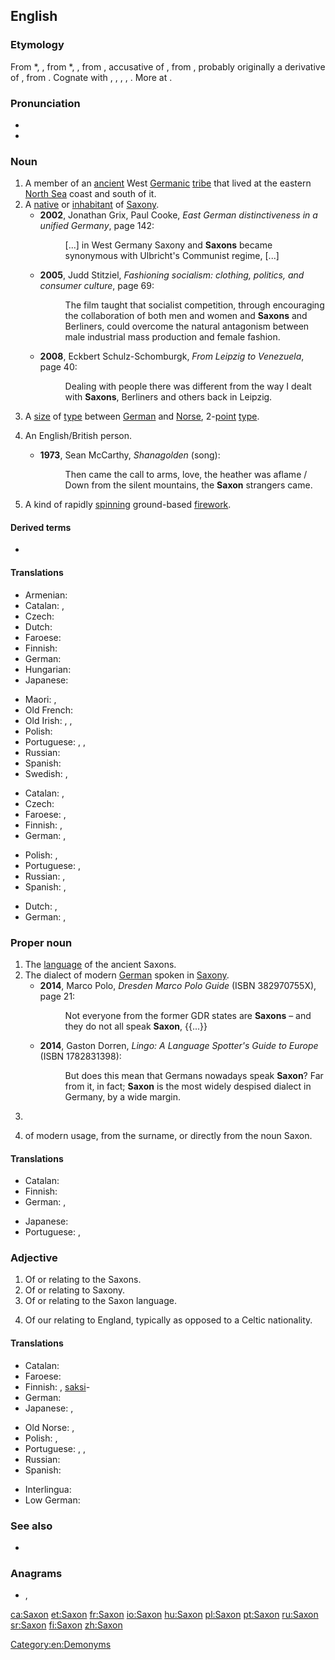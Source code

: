 {{also|saxon}}
==English==
{{wikipedia}}

===Etymology===
From {{etyl|enm|en}} *{{m|enm||Saxon}}, {{m|enm|Saxoun}}, from {{etyl|fro|en}} *{{m|fro||Saxoun}}, {{m|fro|Saxon||Saxon}}, from {{etyl|LL.|en}} {{m|la|Saxonem}}, accusative of {{m|la|Saxo||a Saxon}}, from {{etyl|gem-pro|en}} {{m|gem-pro|*Sahsô}}, probably originally a derivative of {{etyl|gem-pro|en}} {{m|gem-pro|*sahsą||rock, knife}}, from {{etyl|ine-pro|en}} {{m|ine-pro|*sek-||to cut}}. Cognate with {{etyl|gml|-}} {{m|gml|Sasse||someone speaking Saxon, i.e. (Middle) Low German}}, {{etyl|ang|-}} {{m|ang|Seaxa||a Saxon}}, {{etyl|goh|-}} {{m|goh|Sahso||a Saxon}}, {{etyl|is|-}} {{m|is|Saxi||a Saxon}}, {{etyl|ang|-}} {{m|ang|seax||a knife, hip-knife, an instrument for cutting, a short sword, dirk, dagger}}. More at {{l|en|sax}}.

===Pronunciation===
* {{IPA|/sæksən/|lang=en}}
* {{rhymes|æksən|lang=en}}

===Noun===
{{en-noun}}

# A member of an [[ancient]] West [[Germanic]] [[tribe]] that lived at the eastern [[North Sea]] coast and south of it.
# A [[native]] or [[inhabitant]] of [[Saxony]].
#* '''2002''', Jonathan Grix, Paul Cooke, ''East German distinctiveness in a unified Germany'', page 142:
#*: [...] in West Germany Saxony and '''Saxons''' became synonymous with Ulbricht's Communist regime, [...]
#* '''2005''', Judd Stitziel, ''Fashioning socialism: clothing, politics, and consumer culture'', page 69:
#*: The film taught that socialist competition, through encouraging the collaboration of both men and women and '''Saxons''' and Berliners, could overcome the natural antagonism between male industrial mass production and female fashion.
#* '''2008''', Eckbert Schulz-Schomburgk, ''From Leipzig to Venezuela'', page 40:
#*: Dealing with people there was different from the way I dealt with '''Saxons''', Berliners and others back in Leipzig.
# {{label|en|uncountable|US|_|printing|rare|dated}} A [[size]] of [[type]] between [[German]] and [[Norse]], 2-[[point]] [[type]].
# {{label|en|Ireland|Wales|poetic}} An English/British person.
#* '''1973''', Sean McCarthy, ''Shanagolden'' (song):
#*: Then came the call to arms, love, the heather was aflame / Down from the silent mountains, the '''Saxon''' strangers came.
# A kind of rapidly [[spin]]ning ground-based [[firework]].

====Derived terms====
* {{l|en|Transylvanian Saxon}}

====Translations====
{{trans-top|member of Saxon tribe}}
* Armenian: {{t|hy|սաքս}}
* Catalan: {{t|ca|saxó|m}}, {{t|ca|saxona|f}}
* Czech: {{t+|cs|Sas|m}}
* Dutch: {{t+|nl|Saks|m}}
* Faroese: {{t|fo|saksi|m}}
* Finnish: {{t+|fi|saksi}}
* German: {{t+|de|Sachse|m}}
* Hungarian: {{t+|hu|szász}}
* Japanese: {{t|ja|サクソン人|tr=sakuson jin}}
{{trans-mid}}
* Maori: {{t|mi|Hakiana}}, {{t|mi|Hakihona}}
* Old French: {{t|fro|Saiscon|m}}
* Old Irish: {{t|sga|Saxa|m}}, {{t|sga|Saxanach|m}}, {{t|sga|Sagsach|m}}
* Polish: {{t+|pl|Sas|m}}
* Portuguese: {{t+|pt|saxão|m}}, {{t|pt|saxônio|m}}, {{t|pt|saxônico|m}}
* Russian: {{t+|ru|сакс|m}}
* Spanish: {{t|es|sajón|m}}
* Swedish: {{t|sv|saxare|c}}, {{t|sv|sachsare|c}}
{{trans-bottom}}

{{trans-top|native or inhabitant of Saxony}}
* Catalan: {{t|ca|saxó|m}}, {{t|ca|saxona|f}}
* Czech: {{t+|cs|Sas|m}}
* Faroese: {{t|fo|saksi|m}}, {{t|fo|sakslendingur|m}}
* Finnish: {{t+|fi|saksi}}, {{t|fi|saksilainen}}
* German: {{t+|de|Sachse|m}}, {{t|de|Sächsin|f}}
{{trans-mid}}
* Polish: {{t+|pl|Sas|m}}, {{t|pl|Saksończyk|m}}
* Portuguese: {{t+|pt|saxão|m}}, {{t|pt|saxônio|m}}
* Russian: {{t+|ru|саксо́нец|m}}, {{t+|ru|саксо́нка|f}}
* Spanish: {{t|es|sajón|m}}, {{t+|es|sajona|f}}
{{trans-bottom}}

{{trans-top|2-point type}}
* Dutch: {{t|nl|non plus ultra}}, {{t|nl|vierde petit}}
* German: {{t|de|Non Plus Ultra}}, {{t|de|Viertelpetit}}
{{trans-bottom}}

===Proper noun===
{{en-proper noun}}

# The [[language]] of the ancient Saxons.
# The dialect of modern [[German]] spoken in [[Saxony]].
#* '''2014''', Marco Polo, ''Dresden Marco Polo Guide'' (ISBN 382970755X), page 21:
#*: Not everyone from the former GDR states are '''Saxons''' – and they do not all speak '''Saxon''', {{...}}
#* '''2014''', Gaston Dorren, ''Lingo: A Language Spotter's Guide to Europe'' (ISBN 1782831398):
#*: But does this mean that Germans nowadays speak '''Saxon'''? Far from it, in fact; '''Saxon''' is the most widely despised dialect in Germany, by a wide margin.
# {{surname}}
# {{given name|male|from=surnames}} of modern usage, from the surname, or directly from the noun Saxon.

====Translations====
{{trans-top|language of the Saxons}}
* Catalan: {{t|ca|saxó|m}}
* Finnish: {{t+|fi|saksi}}
* German: {{t|de|Sächsisch|n}}, {{t+|de|Altsächsisch|n}}
{{trans-mid}}
* Japanese: {{t|ja|サクソン語|tr=sakuson go}}
* Portuguese: {{t+|pt|saxão|m}}, {{t|pt|saxônico|m}}
{{trans-bottom}}

===Adjective===
{{en-adj|-}}

# Of or relating to the Saxons.
# Of or relating to Saxony.
# Of or relating to the Saxon language.
# {{label|en|Ireland|Wales|poetic}} Of our relating to England, typically as opposed to a Celtic nationality. 

====Translations====
{{trans-top|of Saxons, Saxony or Saxon language}}
* Catalan: {{t|ca|saxó}}
* Faroese: {{t|fo|saksiskur}}
* Finnish: {{t|fi|saksilainen}}, [[saksi]]-
* German: {{t+|de|sächsisch}}
* Japanese: {{t|ja|サクソン語の|tr=sakuson go no}} {{qualifier|language}}, {{t|ja|サクソン族の|tr=sakuson zoku no}} {{qualifier|of tribe}}
{{trans-mid}}
* Old Norse: {{t|non|saxlenzkr}}, {{t|non|saxneskr}}
* Polish: {{t+|pl|saksoński}}, {{t+|pl|saski}}
* Portuguese: {{t+|pt|saxão}}, {{t|pt|saxônio}}, {{t|pt|saxônico}}
* Russian: {{t+|ru|саксо́нский}}
* Spanish: {{t|es|sajón}}
{{trans-bottom}}

{{checktrans-top}}
* Interlingua: {{t-check|ia|saxone}}
* Low German: {{t-check|nds|Sassen}}
{{trans-bottom}}

===See also===
* {{l|en|Saxonian}}

===Anagrams===
* {{l|en|axons}}, {{l|en|Naxos}}

[[Category:en:Demonyms]]

[[ca:Saxon]]
[[et:Saxon]]
[[fr:Saxon]]
[[io:Saxon]]
[[hu:Saxon]]
[[pl:Saxon]]
[[pt:Saxon]]
[[ru:Saxon]]
[[sr:Saxon]]
[[fi:Saxon]]
[[zh:Saxon]]
